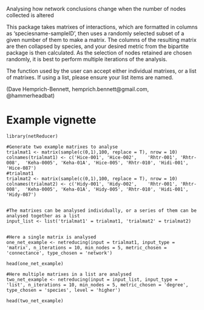 Analysing how network conclusions change when the number of nodes collected is altered

This package takes matrixes of interactions, which are formatted in columns as 'speciesname-sampleID', then uses a randomly selected subset of a given number of them to make a matrix. The columns of the resulting matrix are then collapsed by species, and your desired metric from the bipartite package is then calculated. As the selection of nodes retained are chosen randomly, it is best to perform multiple iterations of the analysis. 

The function used by the user can accept either individual matrixes, or a list of matrixes. If using a list, please ensure your list items are named.

(Dave Hemprich-Bennett, hemprich.bennett@gmail.com, @hammerheadbat)


# Example vignette
```
library(netReducer)

#Generate two example matrixes to analyse
trialmat1 <- matrix(sample(c(0,1),100, replace = T), nrow = 10)
colnames(trialmat1) <- c('Hice-001', 'Hice-002',	'Rhtr-001',	'Rhtr-008',	 'Keha-0005', 'Keha-01A', 'Hice-005', 'Rhtr-010', 'Hidi-001', 'Hice-087')
#trialmat1
trialmat2 <- matrix(sample(c(0,1),100, replace = T), nrow = 10)
colnames(trialmat2) <- c('Hidy-001', 'Hidy-002',	'Rhtr-001',	'Rhtr-008',	 'Keha-0005', 'Keha-01A', 'Hidy-005', 'Rhtr-010', 'Hidi-001', 'Hidy-087')


#The matrixes can be analysed individually, or a series of them can be analysed together as a list
input_list <- list('trialmat1' = trialmat1, 'trialmat2' = trialmat2)


#Here a single matrix is analysed
one_net_example <- netreducing(input = trialmat1, input_type = 'matrix', n_iterations = 10, min_nodes = 5, metric_chosen = 'connectance', type_chosen = 'network')

head(one_net_example)

#Here multiple matrixes in a list are analysed
two_net_example <- netreducing(input = input_list, input_type = 'list', n_iterations = 10, min_nodes = 5, metric_chosen = 'degree', type_chosen = 'species', level = 'higher')

head(two_net_example)

```
